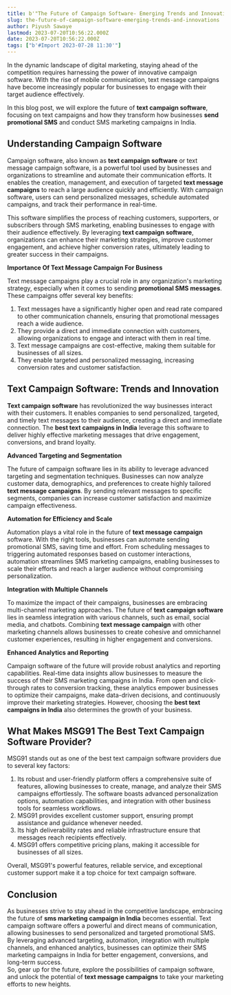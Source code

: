 ```yaml
---
title: b'"The Future of Campaign Software- Emerging Trends and Innovations"'
slug: the-future-of-campaign-software-emerging-trends-and-innovations
author: Piyush Sawaye
lastmod: 2023-07-20T10:56:22.000Z
date: 2023-07-20T10:56:22.000Z
tags: ["b'#Import 2023-07-28 11:30'"]
---
```


In the dynamic landscape of digital marketing, staying ahead of the competition requires harnessing the power of innovative campaign software. With the rise of mobile communication, text message campaigns have become increasingly popular for businesses to engage with their target audience effectively.   


In this blog post, we will explore the future of **text campaign software**, focusing on text campaigns and how they transform how businesses **send promotional SMS** and conduct SMS marketing campaigns in India.  


**Understanding Campaign Software**
-----------------------------------

Campaign software, also known as **text campaign software** or text message campaign software, is a powerful tool used by businesses and organizations to streamline and automate their communication efforts. It enables the creation, management, and execution of targeted **text message campaigns** to reach a large audience quickly and efficiently. With campaign software, users can send personalized messages, schedule automated campaigns, and track their performance in real-time.   


This software simplifies the process of reaching customers, supporters, or subscribers through SMS marketing, enabling businesses to engage with their audience effectively. By leveraging **text campaign software**, organizations can enhance their marketing strategies, improve customer engagement, and achieve higher conversion rates, ultimately leading to greater success in their campaigns.  


**Importance Of Text Message Campaign For Business**   


Text message campaigns play a crucial role in any organization's marketing strategy, especially when it comes to sending **promotional SMS messages**. These campaigns offer several key benefits:

1. Text messages have a significantly higher open and read rate compared to other communication channels, ensuring that promotional messages reach a wide audience.
2. They provide a direct and immediate connection with customers, allowing organizations to engage and interact with them in real time.
3. Text message campaigns are cost-effective, making them suitable for businesses of all sizes.
4. They enable targeted and personalized messaging, increasing conversion rates and customer satisfaction.

**Text Campaign Software: Trends and Innovation**
-------------------------------------------------

**Text campaign software** has revolutionized the way businesses interact with their customers. It enables companies to send personalized, targeted, and timely text messages to their audience, creating a direct and immediate connection. The **best text campaigns in India** leverage this software to deliver highly effective marketing messages that drive engagement, conversions, and brand loyalty.  


**Advanced Targeting and Segmentation**

The future of campaign software lies in its ability to leverage advanced targeting and segmentation techniques. Businesses can now analyze customer data, demographics, and preferences to create highly tailored **text message campaigns**. By sending relevant messages to specific segments, companies can increase customer satisfaction and maximize campaign effectiveness.  


**Automation for Efficiency and Scale**

Automation plays a vital role in the future of **text message campaign** software. With the right tools, businesses can automate sending promotional SMS, saving time and effort. From scheduling messages to triggering automated responses based on customer interactions, automation streamlines SMS marketing campaigns, enabling businesses to scale their efforts and reach a larger audience without compromising personalization.  


**Integration with Multiple Channels**

To maximize the impact of their campaigns, businesses are embracing multi-channel marketing approaches. The future of **text campaign software** lies in seamless integration with various channels, such as email, social media, and chatbots. Combining **text message campaign** with other marketing channels allows businesses to create cohesive and omnichannel customer experiences, resulting in higher engagement and conversions.  


**Enhanced Analytics and Reporting**

Campaign software of the future will provide robust analytics and reporting capabilities. Real-time data insights allow businesses to measure the success of their SMS marketing campaigns in India. From open and click-through rates to conversion tracking, these analytics empower businesses to optimize their campaigns, make data-driven decisions, and continuously improve their marketing strategies. However, choosing the **best text campaigns in India** also determines the growth of your business.   


**What Makes MSG91 The Best Text Campaign Software Provider?**
--------------------------------------------------------------

MSG91 stands out as one of the best text campaign software providers due to several key factors:  


1. Its robust and user-friendly platform offers a comprehensive suite of features, allowing businesses to create, manage, and analyze their SMS campaigns effortlessly. The software boasts advanced personalization options, automation capabilities, and integration with other business tools for seamless workflows.
2. MSG91 provides excellent customer support, ensuring prompt assistance and guidance whenever needed.
3. Its high deliverability rates and reliable infrastructure ensure that messages reach recipients effectively.
4. MSG91 offers competitive pricing plans, making it accessible for businesses of all sizes.

Overall, MSG91's powerful features, reliable service, and exceptional customer support make it a top choice for text campaign software.  


**Conclusion**
--------------

As businesses strive to stay ahead in the competitive landscape, embracing the future of **sms marketing campaign in India** becomes essential. Text campaign software offers a powerful and direct means of communication, allowing businesses to send personalized and targeted promotional SMS. By leveraging advanced targeting, automation, integration with multiple channels, and enhanced analytics, businesses can optimize their SMS marketing campaigns in India for better engagement, conversions, and long-term success.  
So, gear up for the future, explore the possibilities of campaign software, and unlock the potential of **text message campaigns** to take your marketing efforts to new heights.

